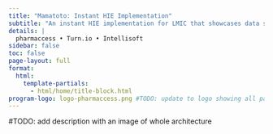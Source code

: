 ```yaml
---
title: "Mamatoto: Instant HIE Implementation"
subtitle: "An instant HIE implementation for LMIC that showcases data sharing for maternal care within a brick and click model"
details: |
  pharmaccess • Turn.io • Intellisoft
sidebar: false
toc: false
page-layout: full
format:
  html:
    template-partials:
      - html/home/title-block.html
program-logo: logo-pharmaccess.png #TODO: update to logo showing all partners
---
```


#TODO: add description with an image of whole architecture

